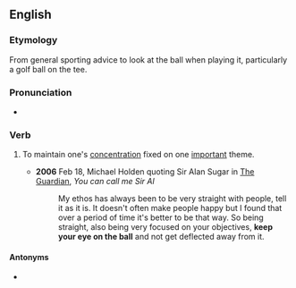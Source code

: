 ==English==

===Etymology===
From general sporting advice to look at the ball when playing it, particularly a golf ball on the tee.

===Pronunciation===
* {{audio|en|En-au-keep one's eye on the ball.ogg|Audio (AU)}}

===Verb===
{{head|en|verb|head=[[keep]] one's [[eye]] on the [[ball]]}}

# {{lb|en|idiomatic}} To maintain one's [[concentration]] fixed on one [[important]] theme.
#* '''2006''' Feb 18, Michael Holden quoting Sir Alan Sugar in [[w:The Guardian|The Guardian]], ''You can call me Sir Al''
#*: My ethos has always been to be very straight with people, tell it as it is. It doesn't often make people happy but I found that over a period of time it's better to be that way. So being straight, also being very focused on your objectives, '''keep your eye on the ball''' and not get deflected away from it.

====Antonyms====
* {{l|en|take one's eye off the ball}}